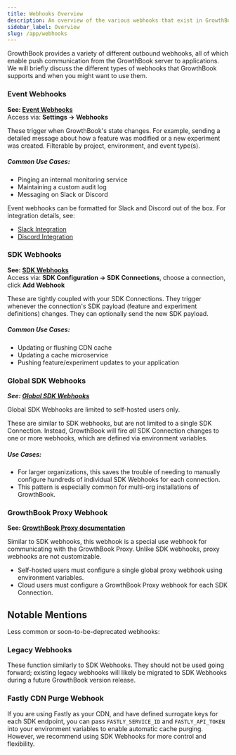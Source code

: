 ```yaml
---
title: Webhooks Overview
description: An overview of the various webhooks that exist in GrowthBook
sidebar_label: Overview
slug: /app/webhooks
---
```


GrowthBook provides a variety of different outbound webhooks, all of which enable push communication from the GrowthBook server to applications. We will briefly discuss the different types of webhooks that GrowthBook supports and when you might want to use them.

### Event Webhooks

**See: [Event Webhooks](/app/webhooks/event-webhooks)**<br />
Access via: **Settings → Webhooks**

These trigger when GrowthBook's state changes. For example, sending a detailed message about how a feature was modified or a new experiment was created. Filterable by project, environment, and event type(s).

##### Common Use Cases:

- Pinging an internal monitoring service
- Maintaining a custom audit log
- Messaging on Slack or Discord

Event webhooks can be formatted for Slack and Discord out of the box. For integration details, see:

- [Slack Integration](/integrations/slack)
- [Discord Integration](/integrations/discord)

### SDK Webhooks

**See: [SDK Webhooks](/app/webhooks/sdk-webhooks)**<br />
Access via: **SDK Configuration → SDK Connections**, choose a connection, click **Add Webhook**

These are tightly coupled with your SDK Connections. They trigger whenever the connection's SDK payload (feature and experiment definitions) changes. They can optionally send the new SDK payload.

##### Common Use Cases:

- Updating or flushing CDN cache
- Updating a cache microservice
- Pushing feature/experiment updates to your application

### Global SDK Webhooks

**_See: [Global SDK Webhooks](/app/webhooks/global-sdk-webhooks)_**

Global SDK Webhooks are limited to self-hosted users only.

These are similar to SDK webhooks, but are not limited to a single SDK Connection. Instead, GrowthBook will fire _all_ SDK Connection changes to one or more webhooks, which are defined via environment variables.

##### Use Cases:

- For larger organizations, this saves the trouble of needing to manually configure hundreds of individual SDK Webhooks for each connection.
- This pattern is especially common for multi-org installations of GrowthBook.

### GrowthBook Proxy Webhook

**See: [GrowthBook Proxy documentation](/self-host/proxy)**

Similar to SDK webhooks, this webhook is a special use webhook for communicating with the GrowthBook Proxy. Unlike SDK webhooks, proxy webhooks are not customizable.

- Self-hosted users must configure a single global proxy webhook using environment variables.
- Cloud users must configure a GrowthBook Proxy webhook for each SDK Connection.

## Notable Mentions

Less common or soon-to-be-deprecated webhooks:

### Legacy Webhooks

These function similarly to SDK Webhooks. They should not be used going forward; existing legacy webhooks will likely be migrated to SDK Webhooks during a future GrowthBook version release.

### Fastly CDN Purge Webhook

If you are using Fastly as your CDN, and have defined surrogate keys for each SDK endpoint, you can pass `FASTLY_SERVICE_ID` and `FASTLY_API_TOKEN` into your environment variables to enable automatic cache purging. However, we recommend using SDK Webhooks for more control and flexibility.
